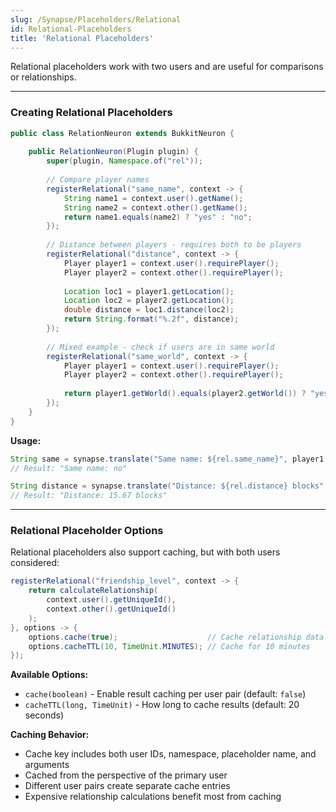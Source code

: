 ```yaml
---
slug: /Synapse/Placeholders/Relational
id: Relational-Placeholders
title: 'Relational Placeholders'
---
```


Relational placeholders work with two users and are useful for comparisons or relationships.

---
### Creating Relational Placeholders

```java
public class RelationNeuron extends BukkitNeuron {
    
    public RelationNeuron(Plugin plugin) {
        super(plugin, Namespace.of("rel"));
        
        // Compare player names
        registerRelational("same_name", context -> {
            String name1 = context.user().getName();
            String name2 = context.other().getName();
            return name1.equals(name2) ? "yes" : "no";
        });
        
        // Distance between players - requires both to be players
        registerRelational("distance", context -> {
            Player player1 = context.user().requirePlayer();
            Player player2 = context.other().requirePlayer();
            
            Location loc1 = player1.getLocation();
            Location loc2 = player2.getLocation();
            double distance = loc1.distance(loc2);
            return String.format("%.2f", distance);
        });
        
        // Mixed example - check if users are in same world
        registerRelational("same_world", context -> {
            Player player1 = context.user().requirePlayer();
            Player player2 = context.other().requirePlayer();
            
            return player1.getWorld().equals(player2.getWorld()) ? "yes" : "no";
        });
    }
}
```

**Usage:**
```java
String same = synapse.translate("Same name: ${rel.same_name}", player1, player2);
// Result: "Same name: no"

String distance = synapse.translate("Distance: ${rel.distance} blocks", player1, player2);
// Result: "Distance: 15.67 blocks"
```

---

### Relational Placeholder Options

Relational placeholders also support caching, but with both users considered:

```java
registerRelational("friendship_level", context -> {
    return calculateRelationship(
        context.user().getUniqueId(),
        context.other().getUniqueId()
    );
}, options -> {
    options.cache(true);                    // Cache relationship data
    options.cacheTTL(10, TimeUnit.MINUTES); // Cache for 10 minutes
});
```

**Available Options:**
- `cache(boolean)` - Enable result caching per user pair (default: `false`)
- `cacheTTL(long, TimeUnit)` - How long to cache results (default: 20 seconds)

**Caching Behavior:**
- Cache key includes both user IDs, namespace, placeholder name, and arguments
- Cached from the perspective of the primary user
- Different user pairs create separate cache entries
- Expensive relationship calculations benefit most from caching